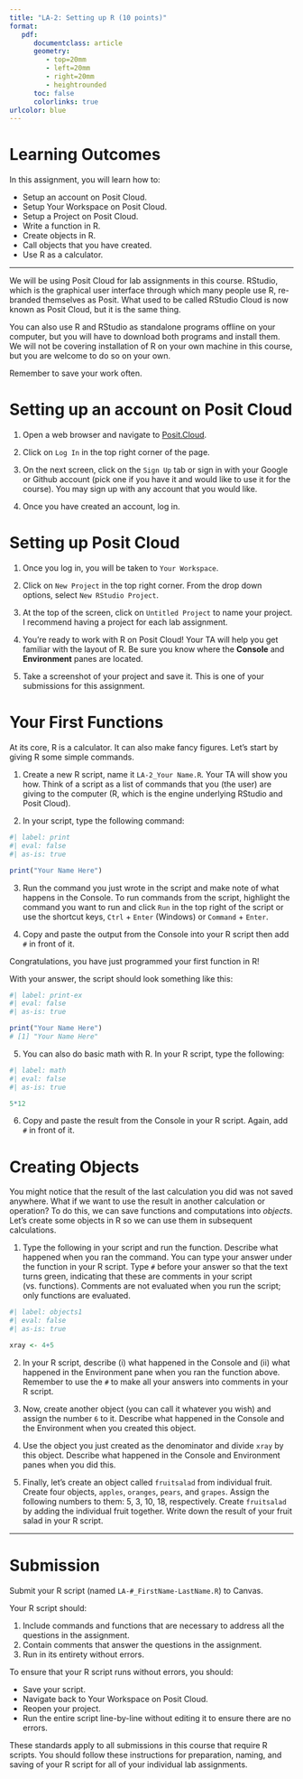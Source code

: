 ```yaml
---
title: "LA-2: Setting up R (10 points)"
format:
   pdf:
      documentclass: article
      geometry:
         - top=20mm
         - left=20mm
         - right=20mm
         - heightrounded
      toc: false
      colorlinks: true
urlcolor: blue
---
```


# Learning Outcomes

In this assignment, you will learn how to:

- Setup an account on Posit Cloud.
- Setup Your Workspace on Posit Cloud.
- Setup a Project on Posit Cloud.
- Write a function in R.
- Create objects in R.
- Call objects that you have created.
- Use R as a calculator.

---

We will be using Posit Cloud for lab assignments in this course. RStudio, which is the graphical user interface through which many people use R, re-branded themselves as Posit. What used to be called RStudio Cloud is now known as Posit Cloud, but it is the same thing. 

You can also use R and RStudio as standalone programs offline on your computer, but you will have to download both programs and install them. We will not be covering installation of R on your own machine in this course, but you are welcome to do so on your own.

::: {.callout-tip}
Remember to save your work often.
:::

# Setting up an account on Posit Cloud

1) Open a web browser and navigate to [Posit.Cloud](https://posit.cloud/).

2) Click on `Log In` in the top right corner of the page.

3) On the next screen, click on the `Sign Up` tab or sign in with your Google or Github account (pick one if you have it and would like to use it for the course). You may sign up with any account that you would like.

4) Once you have created an account, log in.


# Setting up Posit Cloud

1) Once you log in, you will be taken to `Your Workspace`.

2) Click on `New Project` in the top right corner. From the drop down options, select `New RStudio Project`.

3) At the top of the screen, click on `Untitled Project` to name your project. I recommend having a project for each lab assignment.

4) You're ready to work with R on Posit Cloud! Your TA will help you get familiar with the layout of R. Be sure you know where the **Console** and **Environment** panes are located.

5) Take a screenshot of your project and save it. This is one of your submissions for this assignment. <!-- 1 pt -->


# Your First Functions

At its core, R is a calculator. It can also make fancy figures. Let's start by giving R some simple commands. 

1) Create a new R script, name it `LA-2_Your Name.R`. Your TA will show you how. Think of a script as a list of commands that you (the user) are giving to the computer (R, which is the engine underlying RStudio and Posit Cloud).

2) In your script, type the following command:

```r
#| label: print
#| eval: false
#| as-is: true

print("Your Name Here")

```

3) Run the command you just wrote in the script and make note of what happens in the Console. To run commands from the script, highlight the command you want to run and click `Run` in the top right of the script or use the shortcut keys, `Ctrl` + `Enter` (Windows) or `Command` + `Enter`. 

4) Copy and paste the output from the Console into your R script then add `#` in front of it. <!-- 0.5 pt -->

::: {.callout-note}
Congratulations, you have just programmed your first function in R!
:::

With your answer, the script should look something like this:

```r
#| label: print-ex
#| eval: false
#| as-is: true

print("Your Name Here")
# [1] "Your Name Here"

```

5) You can also do basic math with R. In your R script, type the following:

```r
#| label: math
#| eval: false
#| as-is: true

5*12

```

6) Copy and paste the result from the Console in your R script. Again, add `#` in front of it. <!-- 0.5 pt -->


# Creating Objects

You might notice that the result of the last calculation you did was not saved anywhere. What if we want to use the result in another calculation or operation? To do this, we can save functions and computations into *objects*. Let's create some objects in R so we can use them in subsequent calculations.

1) Type the following in your script and run the function. Describe what happened when you ran the command. You can type your answer under the function in your R script. Type `#` before your answer so that the text turns green, indicating that these are comments in your script (vs. functions). Comments are not evaluated when you run the script; only functions are evaluated.

```r
#| label: objects1
#| eval: false
#| as-is: true

xray <- 4+5

```

2) In your R script, describe (i) what happened in the Console and (ii) what happened in the Environment pane when you ran the function above. Remember to use the `#` to make all your answers into comments in your R script. <!-- 2 pts -->

3) Now, create another object (you can call it whatever you wish) and assign the number `6` to it. Describe what happened in the Console and the Environment when you created this object. <!-- 2 pts -->

4) Use the object you just created as the denominator and divide `xray` by this object. Describe what happened in the Console and Environment panes when you did this. <!-- 2 pts -->

5) Finally, let's create an object called `fruitsalad` from individual fruit. Create four objects, `apples`, `oranges`, `pears`, and `grapes`. Assign the following numbers to them: 5, 3, 10, 18, respectively. Create `fruitsalad` by adding the individual fruit together. Write down the result of your fruit salad in your R script. <!-- 2 pts -->

---

# Submission

Submit your R script (named `LA-#_FirstName-LastName.R`) to Canvas.

Your R script should:

1) Include commands and functions that are necessary to address all the questions in the assignment.
2) Contain comments that answer the questions in the assignment.
3) Run in its entirety without errors.

To ensure that your R script runs without errors, you should:

- Save your script.
- Navigate back to Your Workspace on Posit Cloud.
- Reopen your project.
- Run the entire script line-by-line without editing it to ensure there are no errors.

:::callout-important
These standards apply to all submissions in this course that require R scripts. You should follow these instructions for preparation, naming, and saving of your R script for all of your individual lab assignments.
:::


<!-- Lab Lesson Plan

Some notes before we jump in to Posit Cloud and R.
- What I will be doing on the screen is called "live coding." This is when you show your peers how to do something. 
- You will be doing this for the group presentation in the week you have signed up.

# 1) Live coding: Posit Cloud and an introduction to R

- Show students how to navigate R.
- Identify the various panes in R and their names.
- Help them determine what happens when they run a function in the Console.
- Walk through LA-2 with different examples.
- Helpful and fun things in R.
        - Changing the theme.
        - Rainbow parentheses.
- Pulling up help documentation in R.

-->